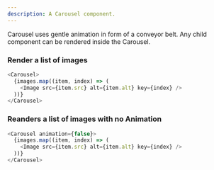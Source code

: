```yaml
---
description: A Carousel component.
---
```



Carousel uses gentle animation in form of a conveyor belt. Any child component can be rendered inside the Carousel.

### Render a list of images

```js
<Carousel>
  {images.map((item, index) => (
    <Image src={item.src} alt={item.alt} key={index} />
  ))}
</Carousel>
```

### Reanders a list of images with no Animation

```js
<Carousel animation={false}>
  {images.map((item, index) => (
    <Image src={item.src} alt={item.alt} key={index} />
  ))}
</Carousel>
```
